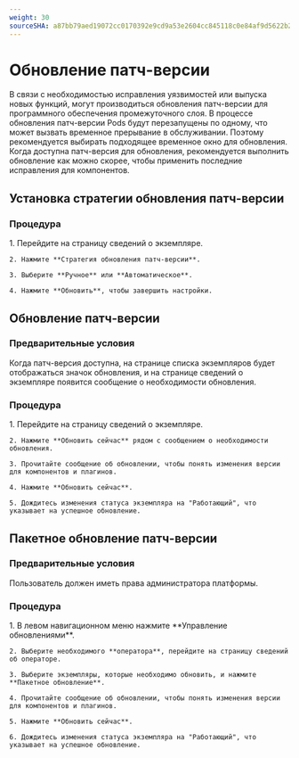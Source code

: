 ```yaml
---
weight: 30
sourceSHA: a87bb79aed19072cc0170392e9cd9a53e2604cc845118c0e84af9d5622b25900
---
```


# Обновление патч-версии

В связи с необходимостью исправления уязвимостей или выпуска новых функций, могут производиться обновления патч-версии для программного обеспечения промежуточного слоя. В процессе обновления патч-версии Pods будут перезапущены по одному, что может вызвать временное прерывание в обслуживании. Поэтому рекомендуется выбирать подходящее временное окно для обновления. Когда доступна патч-версия для обновления, рекомендуется выполнить обновление как можно скорее, чтобы применить последние исправления для компонентов.

## Установка стратегии обновления патч-версии

### Процедура

<Tabs>
  <Tab label="Веб-консоль">
    1. Перейдите на страницу сведений о экземпляре.

    2. Нажмите **Стратегия обновления патч-версии**.

    3. Выберите **Ручное** или **Автоматическое**.

    4. Нажмите **Обновить**, чтобы завершить настройки.
  </Tab>
</Tabs>

## Обновление патч-версии

### Предварительные условия

Когда патч-версия доступна, на странице списка экземпляров будет отображаться значок обновления, и на странице сведений о экземпляре появится сообщение о необходимости обновления.

### Процедура

<Tabs>
  <Tab label="Веб-консоль">
    1. Перейдите на страницу сведений о экземпляре.

    2. Нажмите **Обновить сейчас** рядом с сообщением о необходимости обновления.

    3. Прочитайте сообщение об обновлении, чтобы понять изменения версии для компонентов и плагинов.

    4. Нажмите **Обновить сейчас**.

    5. Дождитесь изменения статуса экземпляра на "Работающий", что указывает на успешное обновление.
  </Tab>
</Tabs>

## Пакетное обновление патч-версии

### Предварительные условия

Пользователь должен иметь права администратора платформы.

### Процедура

<Tabs>
  <Tab label="Веб-консоль">
    1. В левом навигационном меню нажмите **Управление обновлениями**.

    2. Выберите необходимого **оператора**, перейдите на страницу сведений об операторе.

    3. Выберите экземпляры, которые необходимо обновить, и нажмите **Пакетное обновление**.

    4. Прочитайте сообщение об обновлении, чтобы понять изменения версии для компонентов и плагинов.

    5. Нажмите **Обновить сейчас**.

    6. Дождитесь изменения статуса экземпляра на "Работающий", что указывает на успешное обновление.
  </Tab>
</Tabs>
